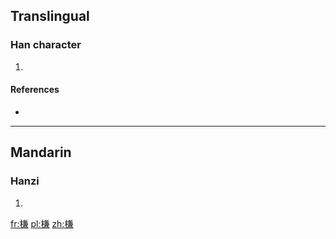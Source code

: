 ==Translingual==

===Han character===
{{Han char|rn=75|rad=木|as=10|sn=14|four=48937|canj=DTXC|ids=⿰木兼}}

# {{defn|Han|sort=木10}}

====References====
* {{Han ref|kx=0546.110|dkj=15321|dj=0934.030|hdz=21265.040|uh=69CF|ud=27087|bh=E256|bd=57942}}

----

==Mandarin==

===Hanzi===
{{cmn-hanzi|pin=[[chù]] ([[chu4]]), [[qiǎn]] ([[qian3]])|wg=ch'u<sup>4</sup>, ch'ien<sup>3</sup>}}

# {{defn|lang=cmn|sort=木10}}

[[fr:槏]]
[[pl:槏]]
[[zh:槏]]
